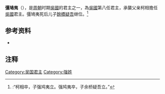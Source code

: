 '''彊鳩夷'''（{{Bd|？||？}}），是[[周朝|周朝]]时期[[吳國|吳國]]的君主之一，為[[吳國|吳國]]第八任君主，承襲父亲柯相擔任[[吳國|吳國]]君主。彊鳩夷死后儿子[[餘橋疑吾|餘橋疑吾]]继位。<ref>{{Wikisource history|史記|031|吳太伯世家}}:“柯相卒，子强鸠夷立。强鸠夷卒，子余桥疑吾立。”</ref>

{{start box}}
{{s-before|[[柯相|柯相]]}}
{{s-title|[[吴国|吴国]]君主}}
{{s-after|[[餘橋疑吾|餘橋疑吾]]}}
{{end box}}

{{吳國君主}}

==参考资料==
*{{Wikisource history|史記|031|吳太伯世家}}

==注释==
{{Reflist|2}}

[[Category:吴国君主|Category:吴国君主]]
[[Category:强姓|Category:强姓]]